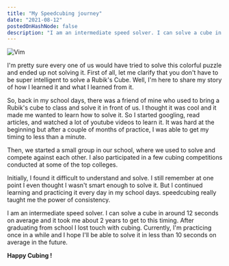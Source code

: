```yaml
---
title: "My Speedcubing journey"
date: "2021-08-12"
postedOnHashNode: false
description: "I am an intermediate speed solver. I can solve a cube in around 12 seconds on average and it took me about 2 years to get to this timing."
---
```


<Image src="/images/my-speedcubing-journey/cover.jpg" width={1400} height={750} alt="Vim" />

I'm pretty sure every one of us would have tried to solve this colorful puzzle and ended up not solving it. First of all, let me clarify that you don't have to be super intelligent to solve a Rubik's Cube. Well, I'm here to share my story of how I learned it and what I learned from it.

So, back in my school days, there was a friend of mine who used to bring a Rubik's cube to class and solve it in front of us. I thought it was cool and it made me wanted to learn how to solve it. So I started googling, read articles, and watched a lot of youtube videos to learn it. It was hard at the beginning but after a couple of months of practice, I was able to get my timing to less than a minute.

Then, we started a small group in our school, where we used to solve and compete against each other. I also participated in a few cubing competitions conducted at some of the top colleges.

Initially, I found it difficult to understand and solve. I still remember at one point I even thought I wasn't smart enough to solve it. But I continued learning and practicing it every day in my school days. speedcubing really taught me the power of consistency.

I am an intermediate speed solver. I can solve a cube in around 12 seconds on average and it took me about 2 years to get to this timing. After graduating from school I lost touch with cubing. Currently, I'm practicing once in a while and I hope I'll be able to solve it in less than 10 seconds on average in the future.

**Happy Cubing !**
